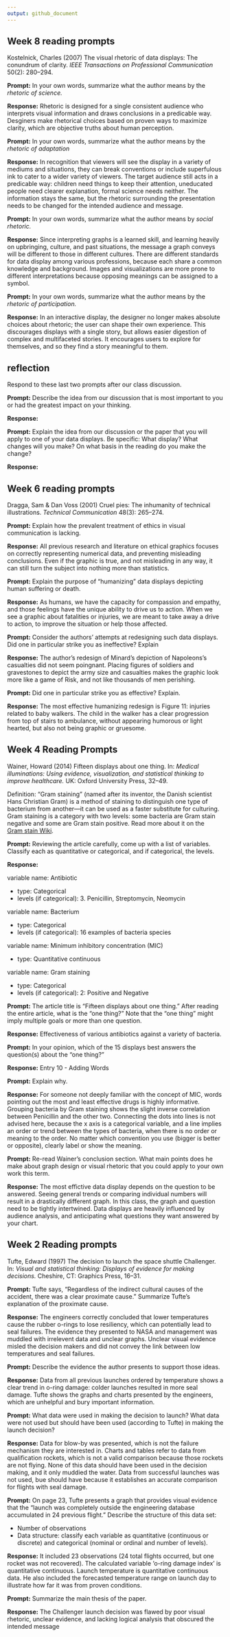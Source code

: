 ```yaml
---
output: github_document
---
```

## Week 8 reading prompts  

Kostelnick, Charles (2007) The visual rhetoric of data displays: The conundrum
of clarity. *IEEE Transactions on Professional Communication* 50(2): 280--294.

**Prompt:** In your own words, summarize what the author means 
by the *rhetoric of science.*

**Response:** Rhetoric is designed for a single consistent audience who interprets visual information and draws conclusions in a predicable way. Desginers make rhetorical choices based on proven ways to maximize clarity, which are objective truths about human perception.


**Prompt:** In your own words, summarize what the author means 
by the *rhetoric of adaptation*

**Response:** In recognition that viewers will see the display in a variety of mediums and situations, they can break conventions or include superfulous ink to cater to a wider variety of viewers. The target audience still acts in a predicable way: children need things to keep their attention, uneducated people need clearer explanation, formal science needs neither. The information stays the same, but the rhetoric surrounding the presentation needs to be changed for the intended audience and message.


**Prompt:** In your own words, summarize what the author means 
by *social rhetoric.*

**Response:** Since interpreting graphs is a learned skill, and learning heavily on upbringing, culture, and past situations, the message a graph conveys will be different to those in different cultures. There are different standards for data display among various professions, because each share a common knowledge and background. Images and visualizations are more prone to different interpretations because opposing meanings can be assigned to a symbol.


**Prompt:** In your own words, summarize what the author means 
by the *rhetoric of participation.*

**Response:** In an interactive display, the designer no longer makes absolute choices about rhetoric; the user can shape their own experience. This discourages displays with a single story, but allows easier digestion of complex and multifaceted stories. It encourages users to explore for themselves, and so they find a story meaningful to them. 


## reflection 

Respond to these last two prompts after our class discussion.

**Prompt:** Describe the idea from our discussion that is most important to you
or had the greatest impact on your thinking.   

**Response:** 




**Prompt:** Explain the idea from our discussion or the paper that you will 
apply to one of your data displays. Be specific: What display? What changes 
will you make? On what basis in the reading do you make the change? 

**Response:** 


## Week 6 reading prompts  

Dragga, Sam & Dan Voss (2001) Cruel pies: The inhumanity of technical
illustrations. *Technical Communication* 48(3): 265--274.

**Prompt:** Explain how the prevalent treatment of ethics in visual communication is lacking.

**Response:** All previous research and literature on ethical graphics focuses on correctly representing numerical data, and preventing misleading conclusions. Even if the graphic is true, and not misleading in any way, it can still turn the subject into nothing more than statistics.


**Prompt:** Explain the purpose of "humanizing" data displays depicting human suffering or death. 

**Response:**  As humans, we have the capacity for compassion and empathy, and those feelings have the unique ability to drive us to action. When we see a graphic about fatalities or injuries, we are meant to take away a drive to action, to improve the situation or help those affected.


**Prompt:**  Consider the authors' attempts at redesigning such data displays. Did one in particular strike you as ineffective? Explain    

**Response:** The author's redesign of Minard's depiction of Napoleons's casualties did not seem poingnant. Placing figures of soldiers and gravestones to depict the army size and casualties makes the graphic look more like a game of Risk, and not like thousands of men perishing.


**Prompt:**  Did one in particular strike you as effective? Explain. 

**Response:** The most effective humanizing redesign is Figure 11: injuries related to baby walkers. The child in the walker has a clear progression from top of stairs to ambulance, without appearing humorous or light hearted, but also not being graphic or gruesome.


## Week 4 Reading Prompts  

Wainer, Howard (2014) Fifteen displays about one thing. In: *Medical
illuminations: Using evidence, visualization, and statistical thinking to
improve healthcare.* UK: Oxford University Press, 32--49.

Definition: "Gram staining" (named after its inventor, the Danish scientist 
Hans Christian Gram) is a method of staining to distinguish one type of 
bacterium from another---it can be used as a faster substitute for culturing. 
Gram staining is a category with two levels: some bacteria are Gram stain 
negative and some are Gram stain positive. Read more about it on the  
[Gram stain Wiki](https://en.wikipedia.org/wiki/Gram_stain).  


**Prompt:** Reviewing the article carefully, come up with a list of variables. 
Classify each as quantitative or categorical, and if categorical, the levels. 

**Response:** 

variable name: Antibiotic

- type: Categorical
- levels (if categorical):  3. Penicillin, Streptomycin, Neomycin

variable name:  Bacterium

- type:    Categorical
- levels (if categorical): 16 examples of bacteria species

variable name: Minimum inhibitory concentration (MIC)

- type:    Quantitative continuous

variable name: Gram staining

- type:    Categorical
- levels (if categorical): 2: Positive and Negative

 
**Prompt:** The article title is "Fifteen displays about one thing." After 
reading the entire article, what is the "one thing?" Note that the "one thing" 
might imply multiple goals or more than one question. 

**Response:** Effectiveness of various antibiotics against a variety of bacteria.



**Prompt:** In your opinion, which of the 15 displays best answers the 
question(s) about the "one thing?"

**Response:**   Entry 10 - Adding Words


**Prompt:** Explain why.  

**Response:** For someone not deeply familiar with the concept of MIC, words pointing out the most and least effective drugs is highly informative. Grouping bacteria by Gram staining shows the slight inverse correlation between Penicillin and the other two. Connecting the dots into lines is not advised here, because the x axis is a categorical variable, and a line implies an order or trend between the types of bacteria, when there is no order or meaning to the order. No matter which convention you use (bigger is better or opposite), clearly label or show the meaning.



**Prompt:** Re-read Wainer's conclusion section. What main points does he make 
about graph design or visual rhetoric that you could apply to your own work 
this term. 

**Response:** The most effictive data display depends on the question to be answered. Seeing general trends or comparing individual numbers will result in a drastically different graph. In this class, the graph and question need to be tightly intertwined. Data displays are heavily influenced by audience analysis, and anticipating what questions they want answered by your chart.


## Week 2 Reading prompts

Tufte, Edward (1997) The decision to launch the space shuttle Challenger. 
In: *Visual and statistical thinking: Displays of evidence for making
decisions.* Cheshire, CT: Graphics Press, 16--31.

**Prompt:** Tufte says, "Regardless of the indirect cultural causes of the
accident, there was a clear proximate cause." Summarize Tufte's explanation 
of the proximate cause.  

**Response:** The engineers correctly concluded that lower temperatures cause the rubber o-rings to lose resiliency, which can potentially lead to seal failures. The evidence they presented to NASA and management was muddled with irrelevent data and unclear graphs. Unclear visual evidence misled the decision makers and did not convey the link between low temperatures and seal failures.


**Prompt:** Describe the evidence the author presents to support those ideas.

**Response:** Data from all previous launches ordered by temperature shows a clear trend in o-ring damage: colder launches resulted in more seal  damage. Tufte shows the graphs and charts presented by the engineers, which are unhelpful and bury important information.


**Prompt:** What data were used in making the decision to launch? What data 
were not used but should have been used (according to Tufte) in making the
launch decision?

**Response:** Data for blow-by was presented, which is not the failure mechanism they are interested in. Charts and tables refer to data from qualification rockets, which is not a valid comparison because those rockets are not flying. None of this data should have been used in the decision making, and it only muddied the water. Data from successful launches was not used, bue should have because it establishes an accurate comparison for flights with seal damage.


**Prompt:** On page 23, Tufte presents a graph that provides visual evidence
that the "launch was completely outside the engineering database accumulated 
in 24 previous flight." Describe the structure of this data set:

- Number of observations 
- Data structure: classify each variable as quantitative (continuous or discrete) and categorical (nominal or ordinal and number of levels). 

**Response:**  It included 23 observations (24 total flights occurred, but one rocket was not recovered). The calculated variable 'o-ring damage index' is quantitative continuous. Launch temperature is quantitative continuous data. He also included the forecasted temperature range on launch day to illustrate how far it was from proven conditions.


**Prompt:** Summarize the main thesis of the paper.  

**Response:** The Challenger launch decision was flawed by poor visual rhetoric, unclear evidence, and lacking logical analysis that obscured the intended message